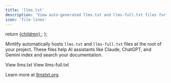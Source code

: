 ```yaml
---
title: 'llms.txt'
description: 'View auto-generated llms.txt and llms-full.txt files for AI assistant indexing - optimized for Claude, ChatGPT, Gemini, and other LLMs'
icon: 'file-lines'
---
```


  return <a href={href} className="text-sm font-medium text-white dark:!text-zinc-950 bg-zinc-900 hover:bg-zinc-700 dark:bg-zinc-100 hover:dark:bg-zinc-300 rounded-full px-3.5 py-1.5 not-prose">
        {children}
      </a>;
};

Mintlify automatically hosts `llms.txt` and `llms-full.txt` files at the root of your project. These files help AI assistants like Claude, ChatGPT, and Gemini index and search your documentation.

<div className="flex gap-3 flex-wrap mt-4">
  <PreviewButton href="https://docs.mcp-b.ai/llms.txt">
    View llms.txt
  </PreviewButton>
  <PreviewButton href="https://docs.mcp-b.ai/llms-full.txt">
    View llms-full.txt
  </PreviewButton>
</div>

Learn more at [llmstxt.org](https://llmstxt.org).
